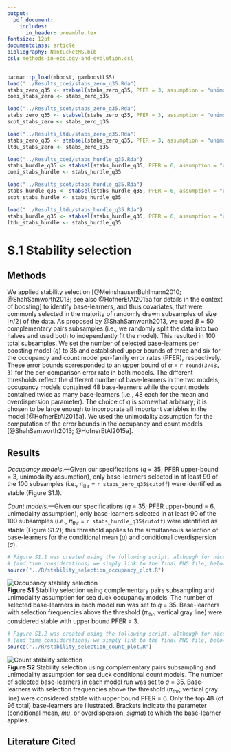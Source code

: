 ```yaml
---
output: 
  pdf_document:
    includes:
      in_header: preamble.tex
fontsize: 12pt
documentclass: article
bibliography: NantucketMS.bib
csl: methods-in-ecology-and-evolution.csl
---
```

```r
pacman::p_load(mboost, gamboostLSS)
load("../Results_coei/stabs_zero_q35.Rda")
stabs_zero_q35 <- stabsel(stabs_zero_q35, PFER = 3, assumption = "unimodal")
coei_stabs_zero <- stabs_zero_q35

load("../Results_scot/stabs_zero_q35.Rda")
stabs_zero_q35 <- stabsel(stabs_zero_q35, PFER = 3, assumption = "unimodal")
scot_stabs_zero <- stabs_zero_q35

load("../Results_ltdu/stabs_zero_q35.Rda")
stabs_zero_q35 <- stabsel(stabs_zero_q35, PFER = 3, assumption = "unimodal")
ltdu_stabs_zero <- stabs_zero_q35
```

```r
load("../Results_coei/stabs_hurdle_q35.Rda")
stabs_hurdle_q35 <- stabsel(stabs_hurdle_q35, PFER = 6, assumption = "unimodal")
coei_stabs_hurdle <- stabs_hurdle_q35

load("../Results_scot/stabs_hurdle_q35.Rda")
stabs_hurdle_q35 <- stabsel(stabs_hurdle_q35, PFER = 6, assumption = "unimodal")
scot_stabs_hurdle <- stabs_hurdle_q35

load("../Results_ltdu/stabs_hurdle_q35.Rda")
stabs_hurdle_q35 <- stabsel(stabs_hurdle_q35, PFER = 6, assumption = "unimodal")
ltdu_stabs_hurdle <- stabs_hurdle_q35
```

# S.1 Stability selection

## Methods
We applied stability selection [@MeinshausenBuhlmann2010; @ShahSamworth2013; see also @HofnerEtAl2015a for details in the context of boosting] to identify base-learners, and thus covariates, that were commonly selected in the majority of randomly drawn subsamples of size $\lfloor n/2 \rfloor$ of the data. As proposed by @ShahSamworth2013, we used *B* = 50 complementary pairs subsamples (i.e., we randomly split the data into two halves and used both to independently fit the model). This resulted in 100 total subsamples.  We set the number of selected base-learners per boosting model (*q*) to 35 and established upper bounds of three and six for the occupancy and count model per-family error rates (PFER), respectively. These error bounds corresponded to an upper bound of $\alpha$ = `r round(3/48, 3)` for the per-comparison error rate  in both models.  The different thresholds reflect the different number of base-learners in the two models; occupancy models contained 48 base-learners while the count models contained twice as many base-learners (i.e., 48 each for the mean and overdispersion parameter). The choice of *q* is somewhat arbitrary; it is chosen to be large enough to incorporate all important variables in the model [@HofnerEtAl2015a]. We used the unimodality assumption for the computation of the error bounds in the occupancy and count models [@ShahSamworth2013; @HofnerEtAl2015a].

## Results

*Occupancy models*.---Given our specifications (*q* = 35; PFER upper-bound = 3, unimodality assumption), only base-learners selected in at least 99 of the 100 subsamples (i.e., $\pi_{\text{thr}}$ = `r stabs_zero_q35$cutoff`) were identified as stable (Figure S1.1).

*Count models*.---Given our specifications (*q* = 35; PFER upper-bound = 6, unimodality assumption), only base-learners selected in at least 90 of the 100 subsamples (i.e., $\pi_{\text{thr}}$ = `r stabs_hurdle_q35$cutoff`) were identified as stable (Figure S1.2); this threshold applies to the simultaneous selection of base-learners for the conditional mean ($\mu$) and conditional overdispersion ($\sigma$).
\newpage
\blscape
```r
# Figure S1.1 was created using the following script, although for nice formatting
# (and time considerations) we simply link to the final PNG file, below
source("../R/stability_selection_occupancy_plot.R")
```
![Occupancy stability selection](./Figures/stability_selection_occupancy_reduced.png)  
**Figure S1** Stability selection using complementary pairs subsampling and unimodality assumption for sea duck occupancy models. The number of selected base-learners in each model run was set to *q* = 35.  Base-learners with selection frequencies above the threshold ($\pi_{\text{thr}}$; vertical gray line) were considered stable with upper bound PFER = 3.   

\newpage
```r
# Figure S1.2 was created using the following script, although for nice formatting
# (and time considerations) we simply link to the final PNG file, below
source("../R/stability_selection_count_plot.R")
```
![Count stability selection](./Figures/stability_selection_count_reduced.png)  
**Figure S2** Stability selection using complementary pairs subsampling and unimodality assumption for sea duck conditional count models. The number of selected base-learners in each model run was set to *q* = 35.  Base-learners with selection frequencies above the threshold ($\pi_{\text{thr}}$; vertical gray line) were considered stable with upper bound PFER = 6.  Only the top 48 (of 96 total) base-learners are illustrated. Brackets indicate the parameter (conditional mean, *mu*, or overdispersion, *sigma*) to which the base-learner applies.

\elscape

## Literature Cited
\setlength{\parindent}{0pt} 
\hangparas{16pt}{1}